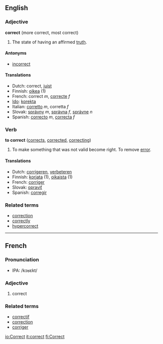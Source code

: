 ==English==
=== Adjective ===
'''correct''' (more correct, most correct)

#The state of having an affirmed [[truth]].

====Antonyms====
*[[incorrect]]

==== Translations ====
*Dutch: correct, [[juist]]
*Finnish: [[oikea]] (1)
*French: correct ''m'', [[correcte]] ''f''
*[[Ido]]: [[korekta]]
*Italian: [[corretto]] ''m'', corretta ''f''
*Slovak: [[správny]] ''m'', [[správna]] ''f'', [[správne]] ''n''
*Spanish: [[correcto]] ''m'', [[correcta]] ''f''

=== Verb ===
'''to correct''' ([[corrects]], [[corrected]], [[correcting]])

#To make something that was not valid become right.  To remove [[error]].

==== Translations ====
*Dutch: [[corrigeren]], [[verbeteren]]
*Finnish: [[korjata]] (1), [[oikaista]] (1)
*French: [[corriger]]
*Slovak: [[opraviť]]
*Spanish: [[corregir]]

===Related terms===
*[[correction]]
*[[correctly]]
*[[hypercorrect]]
----
==French==
===Pronunciation===
*IPA: /kɔʁɛkt/
===Adjective===

# correct

===Related terms===
*[[correctif]]
*[[correction]]
*[[corriger]]

[[io:Correct]]
[[it:correct]]
[[fi:Correct]]